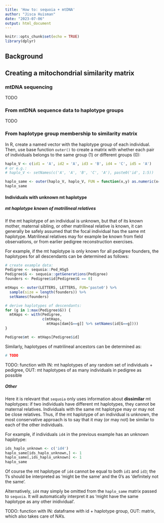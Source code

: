 ---
title: 'How to: sequoia + mtDNA'
author: "Jisca Huisman"
date: "2023-07-06"
output: html_document
---

```{r setup, include=FALSE}
knitr::opts_chunk$set(echo = TRUE)
library(dplyr)
```

## Background




## Creating a mitochondrial similarity matrix


### mtDNA sequencing

TODO

### From mtDNA sequence data to haplotype groups

TODO




### From haplotype group membership to similarity matrix

In R, create a named vector with the haplotype group of each individual. Then, use base function `outer()` to create a matrix with whether each pair of individuals belongs to the same group (1) or different groups (0):

```{r}
haplo_V <- c(id1 = 'A', id2 = 'A', id3 = 'B', id4 = 'C', id5 = 'A')
# or e.g.:
# haplo_V <- setNames(c('A', 'A', 'B', 'C', 'A'), paste0('id', 1:5))

haplo_same <- outer(haplo_V, haplo_V, FUN = function(x,y) as.numeric(x==y))
haplo_same
```



#### Individuals with unknown mt haplotype


##### mt haplotype known of matrilineal relatives

If the mt haplotype of an individual is unknown, but that of its known mother, maternal sibling, or other matrilineal relative is known, it can generally be safely assumed that the focal individual has the same mt haplotype. Matrilineal relatives may for example be known from field observations, or from earlier pedigree reconstruction exercises. 

For example, if the mt haplotype is only known for all pedigree founders, the haplotypes for all descendants can be determined as follows:

```{r}
# create example data:
Pedigree <- sequoia::Ped_HSg5
Pedigree$G <- sequoia::getGenerations(Pedigree)
founders <- Pedigree$id[Pedigree$G == 0]

mtHaps <- outer(LETTERS, LETTERS, FUN='paste0') %>%
  sample(size = length(founders)) %>%
  setNames(founders)

# derive haplotypes of descendants:
for (g in 1:max(Pedigree$G)) {
  mtHaps <- with(Pedigree,
                 c(mtHaps,
                   mtHaps[dam[G==g]] %>% setNames(id[G==g])))
}

Pedigree$mt <- mtHaps[Pedigree$id]
```


Similarly, haplotypes of matrilineal ancestors can be determined as:

```{r}
# TODO
```


TODO: function with IN: mt haplotypes of any random set of individuals + pedigree,
OUT: mt haplotypes of as many individuals in pedigree as possible


##### Other

Here it is relevant that `sequoia` only uses information about **dissimilar** mt haplotypes: if two individuals have different mt haplotypes, they cannot be maternal relatives. Individuals with the same mt haplotype may or may not be close relatives. Thus, if the mt haplotype of an individual is unknown, the most conservative approach is to say that it may (or may not) be similar to each of the other individuals. 

For example, if individuals `id4` in the previous example has an unknown haplotype: 

```{r}
ids_haplo_unknown <- c('id4')
haplo_same[ids_haplo_unknown,] <- 1
haplo_same[,ids_haplo_unknown] <- 1
haplo_same
```
Of course the mt haplotype of `id4` cannot be equal to both `id1` and `id3`; the 1's should be interpreted as 'might be the same' and the 0's as 'definitely not the same'.  

Alternatively, `id4` may simply be omitted from the `haplo_same` matrix passed to `sequoia`. It will automatically interpret it as 'might have the same haplotype as any other inidividual'. 


TODO: function with IN: dataframe with id + haplotype group, OUT: matrix, which also takes care of NA's. 

